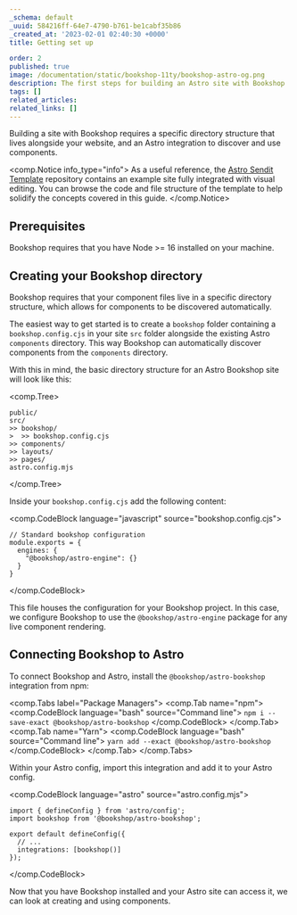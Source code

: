 ```yaml
---
_schema: default
_uuid: 584216ff-64e7-4790-b761-be1cabf35b86
_created_at: '2023-02-01 02:40:30 +0000'
title: Getting set up

order: 2
published: true
image: /documentation/static/bookshop-11ty/bookshop-astro-og.png
description: The first steps for building an Astro site with Bookshop
tags: []
related_articles:
related_links: []
---
```

Building a site with Bookshop requires a specific directory structure that lives alongside your website, and an Astro integration to discover and use components.

<comp.Notice info_type="info">
   As a useful reference, the [Astro Sendit Template](https://github.com/CloudCannon/sendit-astro-template) repository
   contains an example site fully integrated with visual editing. You can browse the code
   and file structure of the template to help solidify the concepts covered in this guide.
</comp.Notice>

## Prerequisites

Bookshop requires that you have Node &gt;= 16 installed on your machine.

## Creating your Bookshop directory

Bookshop requires that your component files live in a specific directory structure, which allows for components to be discovered automatically.

The easiest way to get started is to create a `bookshop` folder containing a `bookshop.config.cjs` in your site `src` folder alongside the existing Astro `components` directory. This way Bookshop can automatically discover components from the `components` directory.

With this in mind, the basic directory structure for an Astro Bookshop site will look like this:

<comp.Tree>
```
public/
src/
>> bookshop/
>  >> bookshop.config.cjs
>> components/
>> layouts/
>> pages/
astro.config.mjs
```
</comp.Tree>

Inside your `bookshop.config.cjs` add the following content:

<comp.CodeBlock language="javascript" source="bookshop.config.cjs">
```
// Standard bookshop configuration
module.exports = {
  engines: {
    "@bookshop/astro-engine": {}
  }
}
```
</comp.CodeBlock>

This file houses the configuration for your Bookshop project. In this case, we configure Bookshop to use the `@bookshop/astro-engine` package for any live component rendering.

## Connecting Bookshop to Astro

To connect Bookshop and Astro, install the `@bookshop/astro-bookshop` integration from npm:

<comp.Tabs label="Package Managers">
 <comp.Tab name="npm">
    <comp.CodeBlock language="bash" source="Command line">
    ```
    npm i --save-exact @bookshop/astro-bookshop
    ```
    </comp.CodeBlock>
 </comp.Tab>
  <comp.Tab name="Yarn">
    <comp.CodeBlock language="bash" source="Command line">
    ```
    yarn add --exact @bookshop/astro-bookshop
    ```
    </comp.CodeBlock>
 </comp.Tab>
</comp.Tabs>

Within your Astro config, import this integration and add it to your Astro config.

<comp.CodeBlock language="astro" source="astro.config.mjs">
```
import { defineConfig } from 'astro/config';
import bookshop from '@bookshop/astro-bookshop';

export default defineConfig({
  // ...
  integrations: [bookshop()]
});
```
</comp.CodeBlock>

Now that you have Bookshop installed and your Astro site can access it, we can look at creating and using components.